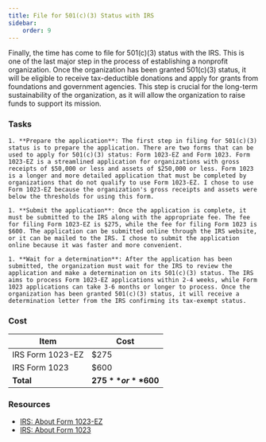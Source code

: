 ```yaml
---
title: File for 501(c)(3) Status with IRS
sidebar:
    order: 9
---
```


Finally, the time has come to file for 501(c)(3) status with the IRS. This is one of the last major step in the process of establishing a nonprofit organization. Once the organization has been granted 501(c)(3) status, it will be eligible to receive tax-deductible donations and apply for grants from foundations and government agencies. This step is crucial for the long-term sustainability of the organization, as it will allow the organization to raise funds to support its mission.

### Tasks

<Steps>

    1. **Prepare the application**: The first step in filing for 501(c)(3) status is to prepare the application. There are two forms that can be used to apply for 501(c)(3) status: Form 1023-EZ and Form 1023. Form 1023-EZ is a streamlined application for organizations with gross receipts of $50,000 or less and assets of $250,000 or less. Form 1023 is a longer and more detailed application that must be completed by organizations that do not qualify to use Form 1023-EZ. I chose to use Form 1023-EZ because the organization's gross receipts and assets were below the thresholds for using this form.

    1. **Submit the application**: Once the application is complete, it must be submitted to the IRS along with the appropriate fee. The fee for filing Form 1023-EZ is $275, while the fee for filing Form 1023 is $600. The application can be submitted online through the IRS website, or it can be mailed to the IRS. I chose to submit the application online because it was faster and more convenient.

    1. **Wait for a determination**: After the application has been submitted, the organization must wait for the IRS to review the application and make a determination on its 501(c)(3) status. The IRS aims to process Form 1023-EZ applications within 2-4 weeks, while Form 1023 applications can take 3-6 months or longer to process. Once the organization has been granted 501(c)(3) status, it will receive a determination letter from the IRS confirming its tax-exempt status.

</Steps>

### Cost

| Item                           | Cost     |
|--------------------------------|----------|
| IRS Form 1023-EZ               | $275     |
| IRS Form 1023                  | $600     |
| **Total**                      | **$275** or **$600** |

### Resources

- [IRS: About Form 1023-EZ](https://www.irs.gov/forms-pubs/about-form-1023-ez)
- [IRS: About Form 1023](https://www.irs.gov/forms-pubs/about-form-1023)